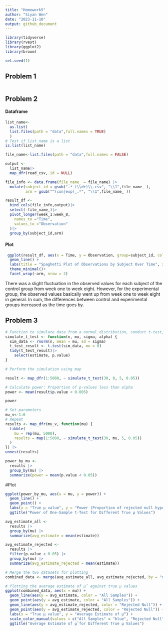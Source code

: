 ```yaml
---
title: "Homework5"
author: "Siyan Wen"
date: "2023-11-10"
output: github_document
---
```


```r
library(tidyverse)
library(rvest)
library(ggplot2)
library(broom)

set.seed(1)
```

## Problem 1

```r

```

## Problem 2  
#### Dataframe 
```r
list_name<-
  as.list(
  list.files(path = "data",full.names = TRUE)
  )
# Test if list_name is a list
is.list(list_name)

file_name<-list.files(path = "data",full.names = FALSE)
```

```r
output <-
  list_name|>
  map_dfr(read_csv,.id = NULL)

file_info <- data.frame(file_name_ = file_name) |>
  mutate(subject_id = gsub(".*_(\\d+)\\.csv", "\\1",file_name_ ),
         arm = gsub("^(con|exp)_.*", "\\1",file_name_ ))

result_df <-
  bind_cols(file_info,output)|>
  select(-file_name_)|>
  pivot_longer(week_1:week_8,
    names_to ="Time",
    values_to ="Observation"
  )|>
  group_by(subject_id,arm)
```
#### Plot
```r
 ggplot(result_df, aes(x = Time, y = Observation, group=subject_id, color = subject_id)) +
  geom_line() +
  labs(title = "Spaghetti Plot of Observations by Subject Over Time", x = "Time", y = "Observation") +
  theme_minimal()+
  facet_wrap(~arm, nrow = 2)
```
  
There was a slight fluctuation in the observed values for each subject of the control group from week one to week eight. However, for the experimental group, the observed values basically went up from week one to week eight in general. In sum, the differences between control and experimental groups increased as the time goes by. 

## Problem 3  
```r
# Function to simulate data from a normal distribution, conduct t-test, and obtain p-value
simulate_t_test <- function(n, mu, sigma, alpha) {
  sim_data <- rnorm(n, mean = mu, sd = sigma)
  t_test_result <- t.test(sim_data, mu = 0)
  tidy(t_test_result)|>
    select(estimate, p.value)
}

# Perform the simulation using map

result <- map_dfr(1:5000, ~ simulate_t_test(30, 0, 5, 0.05))

# Calculate power: Proportion of p-values less than alpha
power <- mean(result$p.value < 0.005)

power

# Set parameters
mu_v<-1:6
# Repeat
results <- map_dfr(mu_v, function(mu) {
  tibble(
    mu = rep(mu, 5000),
    results = map(1:5000, ~ simulate_t_test(30, mu, 5, 0.05))
  )
}) |>
unnest(results)

power_by_mu <- 
  results |>
  group_by(mu) |>
  summarize(power = mean(p.value < 0.05))
```
#Plot
```r
ggplot(power_by_mu, aes(x = mu, y = power)) +
  geom_line() +
  geom_point() +
  labs(x = "True μ value", y = "Power (Proportion of rejected null hypotheses)") +
  ggtitle("Power of One-Sample t-Test for Different True μ Values")
```

```r
avg_estimate_all <- 
  results |>
  group_by(mu) |>
  summarize(avg_estimate = mean(estimate))

avg_estimate_rejected <- 
  results |>
  filter(p.value < 0.05) |>
  group_by(mu) |>
  summarize(avg_estimate_rejected = mean(estimate))

# Merge the two datasets for plotting
combined_data <- merge(avg_estimate_all, avg_estimate_rejected, by = "mu", all = TRUE)

# Plotting the average estimate of μ̂ against true μ values
ggplot(combined_data, aes(x = mu)) +
  geom_line(aes(y = avg_estimate, color = "All Samples")) +
  geom_point(aes(y = avg_estimate, color = "All Samples")) +
  geom_line(aes(y = avg_estimate_rejected, color = "Rejected Null")) +
  geom_point(aes(y = avg_estimate_rejected, color = "Rejected Null")) +
  labs(x = "True μ value", y = "Average Estimate of μ̂") +
  scale_color_manual(values = c("All Samples" = "blue", "Rejected Null" = "red")) +
  ggtitle("Average Estimate of μ̂ for Different True μ Values")
```

